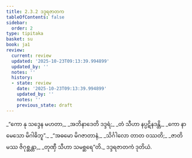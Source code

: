 ```yaml
---
title: 2.3.2 ဒဒ္ဒရဇာတက
tableOfContents: false
sidebar:
  order: 2
type: tipitaka
basket: su
book: ja1
review:
  current: review
  updated: '2025-10-23T09:13:39.994899'
  updated_by: ''
  notes: ''
  history:
  - state: review
    date: '2025-10-23T09:13:39.994899'
    updated_by: ''
    notes: ''
    previous_state: draft
---
```



<ReviewStatus review={frontmatter.review} showDetails={true} />

<HypothesisAnnotation frontmatter={frontmatter} />

<DynamicBreadcrumb />

<Division number="43" book="ja1" e="ch" v="22" p="43">

<Paragraph number="409" type="verses" book="ja1">
_“ကော နု သဒ္ဒေန မဟတာ,_  
_အဘိနာဒေတိ ဒဒ္ဒရံ;_  
_တံ သီဟာ နပ္ပဋိနဒန္တိ,_  
_ကော နာမေသော မိဂါဓိဘူ”._  

</Paragraph>

</Division>
<Division number="44" book="ja1" e="ch" v="22" p="43">

<Paragraph number="410" type="verses" book="ja1">
_“အဓမော မိဂဇာတာနံ,_  
_သိင်္ဂါလော တာတ ဝဿတိ;_  
_ဇာတိမဿ ဇိဂုစ္ဆန္တာ,_  
_တုဏှီ သီဟာ သမစ္ဆရေ”တိ._  


</Paragraph>
</Division>

<Paragraph number="411" type="center" book="ja1">
ဒဒ္ဒရဇာတကံ ဒုတိယံ.
</Paragraph>